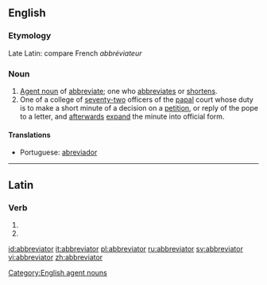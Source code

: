 ==English==

===Etymology===
Late Latin: compare French ''abbréviateur''

===Noun===
{{en-noun}}

# [[agent noun|Agent noun]] of [[abbreviate]]; one who [[abbreviates]] or [[shortens]].
# One of a college of [[seventy-two]] officers of the [[papal]] court whose duty is to make a short minute of a decision on a [[petition]], or reply of the pope to a letter, and [[afterwards]] [[expand]] the minute into official form.

====Translations====
* Portuguese: [[abreviador]]

[[Category:English agent nouns]]

----

==Latin==

===Verb===
{{la-verb-form|abbreviātor}}

# {{conjugation of|abbrevio|abbreviō|2|s|fut|pass|imp|lang=la}}
# {{conjugation of|abbrevio|abbreviō|3|s|fut|pass|imp|lang=la}}

[[id:abbreviator]]
[[it:abbreviator]]
[[pl:abbreviator]]
[[ru:abbreviator]]
[[sv:abbreviator]]
[[vi:abbreviator]]
[[zh:abbreviator]]